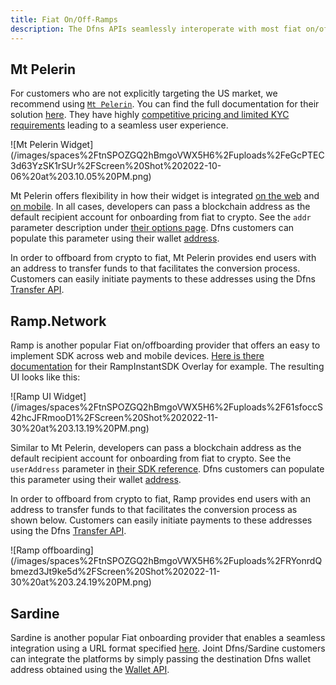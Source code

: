 ```yaml
---
title: Fiat On/Off-Ramps
description: The Dfns APIs seamlessly interoperate with most fiat on/offboarding providers.
---
```


## Mt Pelerin

For customers who are not explicitly targeting the US market, we recommend using [`Mt Pelerin`](https://www.mtpelerin.com/). You can find the full documentation for their solution [here](https://developers.mtpelerin.com/). They have highly [competitive pricing and limited KYC requirements](https://developers.mtpelerin.com/why-mt-pelerin) leading to a seamless user experience.

<Frame>
![Mt Pelerin Widget](/images/spaces%2FtnSPOZGQ2hBmgoVWX5H6%2Fuploads%2FeGcPTEC3d63YzSK1rSUr%2FScreen%20Shot%202022-10-06%20at%203.10.05%20PM.png)
</Frame>

Mt Pelerin offers flexibility in how their widget is integrated [on the web](https://developers.mtpelerin.com/integration-guides/web-integration) and [on mobile](https://developers.mtpelerin.com/integration-guides/mobile-integration). In all cases, developers can pass a blockchain address as the default recipient account for onboarding from fiat to crypto. See the `addr` parameter description under [their options page](https://developers.mtpelerin.com/integration-guides/options). Dfns customers can populate this parameter using their wallet [address](/api-reference/wallets/get-wallet).

In order to offboard from crypto to fiat, Mt Pelerin provides end users with an address to transfer funds to that facilitates the conversion process. Customers can easily initiate payments to these addresses using the Dfns [Transfer API](/api-reference/wallets/transfer-asset).

## Ramp.Network

Ramp is another popular Fiat on/offboarding provider that offers an easy to implement SDK across web and mobile devices. [Here is there documentation](https://docs.ramp.network/web/quick-start-overlay) for their RampInstantSDK Overlay for example. The resulting UI looks like this:

<Frame>
![Ramp UI Widget](/images/spaces%2FtnSPOZGQ2hBmgoVWX5H6%2Fuploads%2F61sfoccS42hcJFRmooD1%2FScreen%20Shot%202022-11-30%20at%203.13.19%20PM.png)
</Frame>

Similar to Mt Pelerin, developers can pass a blockchain address as the default recipient account for onboarding from fiat to crypto. See the `userAddress` parameter in [their SDK reference](https://docs.ramp.network/configuration#useraddress). Dfns customers can populate this parameter using their wallet [address](/api-reference/wallets/get-wallet).

In order to offboard from crypto to fiat, Ramp provides end users with an address to transfer funds to that facilitates the conversion process as shown below. Customers can easily initiate payments to these addresses using the Dfns [Transfer API](/api-reference/wallets/transfer-asset).

<Frame>
![Ramp offboarding](/images/spaces%2FtnSPOZGQ2hBmgoVWX5H6%2Fuploads%2FRYonrdQbmezd3Jt9ke5d%2FScreen%20Shot%202022-11-30%20at%203.24.19%20PM.png)
</Frame>

## Sardine

Sardine is another popular Fiat onboarding provider that enables a seamless integration using a URL format specified [here](https://docs.sardine.ai/docs/integrate-payments/5lz28jlqvuvg4-mobile-url-web-view#3-create-url). Joint Dfns/Sardine customers can integrate the platforms by simply passing the destination Dfns wallet address obtained using the [Wallet API](/api-reference/wallets/get-wallet).
